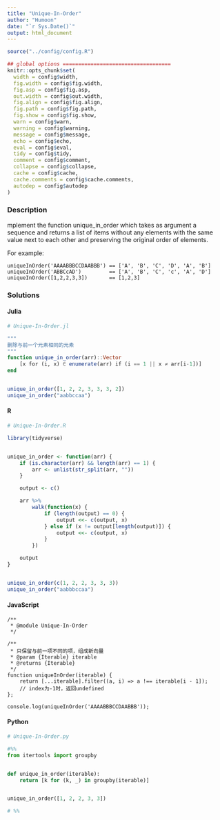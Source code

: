 ```yaml
---
title: "Unique-In-Order"
author: "Humoon"
date: "`r Sys.Date()`"
output: html_document
---
```



```r
source("../config/config.R")

## global options ===================================
knitr::opts_chunk$set(
  width = config$width,
  fig.width = config$fig.width,
  fig.asp = config$fig.asp,
  out.width = config$out.width,
  fig.align = config$fig.align,
  fig.path = config$fig.path,
  fig.show = config$fig.show,
  warn = config$warn,
  warning = config$warning,
  message = config$message,
  echo = config$echo,
  eval = config$eval,
  tidy = config$tidy,
  comment = config$comment,
  collapse = config$collapse,
  cache = config$cache,
  cache.comments = config$cache.comments,
  autodep = config$autodep
)
```

### Description

mplement the function unique_in_order which takes as argument a sequence and returns a list of items without any elements with the same value next to each other and preserving the original order of elements.

For example:

```
uniqueInOrder('AAAABBBCCDAABBB') == ['A', 'B', 'C', 'D', 'A', 'B']
uniqueInOrder('ABBCcAD')         == ['A', 'B', 'C', 'c', 'A', 'D']
uniqueInOrder([1,2,2,3,3])       == [1,2,3]
```

### Solutions


#### Julia

```julia
# Unique-In-Order.jl

"""
删除与前一个元素相同的元素
"""
function unique_in_order(arr)::Vector
    [x for (i, x) ∈ enumerate(arr) if (i == 1 || x ≠ arr[i-1])]
end


unique_in_order([1, 2, 2, 3, 3, 3, 2])
unique_in_order("aabbccaa")


```

#### R

```r
# Unique-In-Order.R

library(tidyverse)


unique_in_order <- function(arr) {
    if (is.character(arr) && length(arr) == 1) {
        arr <- unlist(str_split(arr, ""))
    }

    output <- c()

    arr %>%
        walk(function(x) {
            if (length(output) == 0) {
                output <<- c(output, x)
            } else if (x != output[length(output)]) {
                output <<- c(output, x)
            }
        })

    output
}


unique_in_order(c(1, 2, 2, 3, 3, 3))
unique_in_order("aabbbccaa")
```

#### JavaScript

```node
/**
 * @module Unique-In-Order
 */

/**
 * 只保留与前一项不同的项，组成新向量
 * @param {Iterable} iterable 
 * @returns {Iterable}
 */
function uniqueInOrder(iterable) {
    return [...iterable].filter((a, i) => a !== iterable[i - 1]);
    // index为-1时，返回undefined
};

console.log(uniqueInOrder('AAAABBBCCDAABBB'));
```

#### Python

```python
# Unique-In-Order.py

#%%
from itertools import groupby


def unique_in_order(iterable):
    return [k for (k, _) in groupby(iterable)]


unique_in_order([1, 2, 2, 3, 3])

# %%

```
